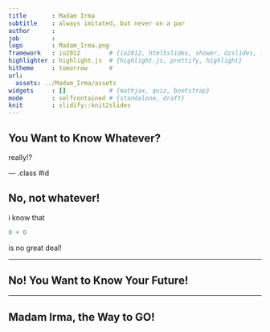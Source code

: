 ```yaml
---
title       : Madam Irma 
subtitle    : always imitated, but never on a par 
author      :
job         : 
logo        : Madam_Irma.png
framework   : io2012        # {io2012, html5slides, shower, dzslides, ...}
highlighter : highlight.js  # {highlight.js, prettify, highlight}
hitheme     : tomorrow      # 
url:
  assets: ../Madam_Irma/assets
widgets     : []            # {mathjax, quiz, bootstrap}
mode        : selfcontained # {standalone, draft}
knit        : slidify::knit2slides
---
```


## You Want to Know Whatever?

really!?

--- .class #id 

## No, not whatever!

i know that
```r

0 + 0


```
is no great deal!

---

## No! You Want to Know Your Future!


---

## Madam Irma, the Way to GO!
